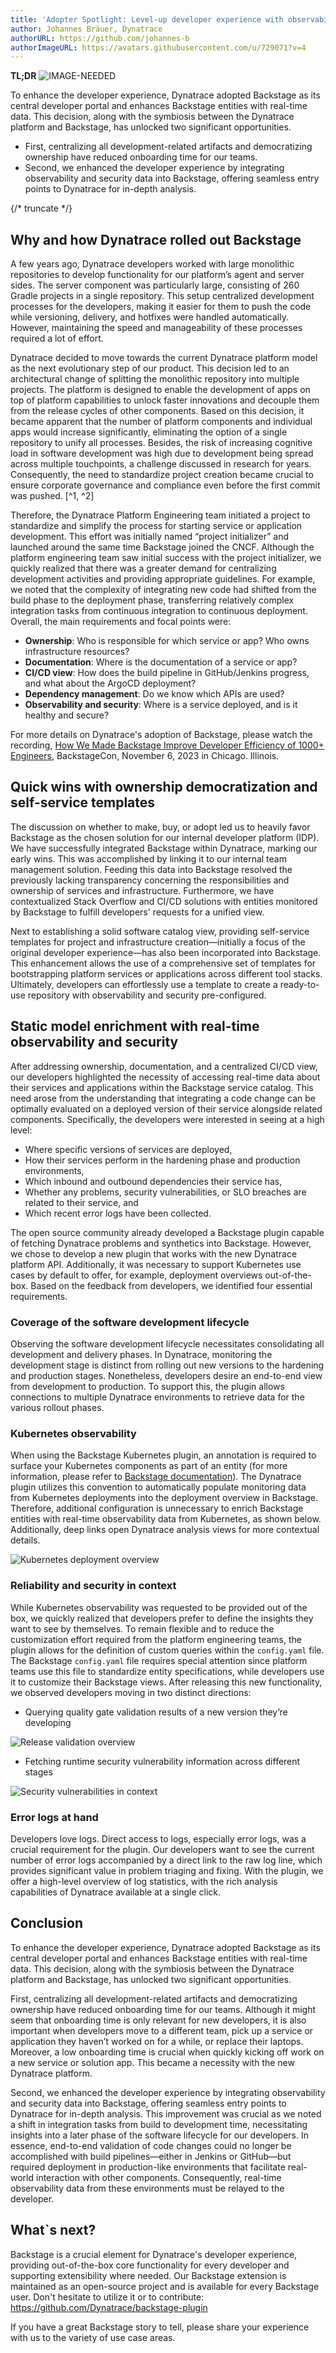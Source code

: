 ```yaml
---
title: 'Adopter Spotlight: Level-up developer experience with observability and security in context'
author: Johannes Bräuer, Dynatrace
authorURL: https://github.com/johannes-b
authorImageURL: https://avatars.githubusercontent.com/u/729071?v=4
---
```


**TL;DR**
![IMAGE-NEEDED](assets/2024-09-24/image-needed.svg)

To enhance the developer experience, Dynatrace adopted Backstage as its central developer portal and enhances Backstage entities with real-time data. This decision, along with the symbiosis between the Dynatrace platform and Backstage, has unlocked two significant opportunities.

- First, centralizing all development-related artifacts and democratizing ownership have reduced onboarding time for our teams.
- Second, we enhanced the developer experience by integrating observability and security data into Backstage, offering seamless entry points to Dynatrace for in-depth analysis.

{/* truncate */}

## Why and how Dynatrace rolled out Backstage

A few years ago, Dynatrace developers worked with large monolithic repositories to develop functionality for our platform’s agent and server sides. The server component was particularly large, consisting of 260 Gradle projects in a single repository. This setup centralized development processes for the developers, making it easier for them to push the code while versioning, delivery, and hotfixes were handled automatically. However, maintaining the speed and manageability of these processes required a lot of effort.

Dynatrace decided to move towards the current Dynatrace platform model as the next evolutionary step of our product. This decision led to an architectural change of splitting the monolithic repository into multiple projects. The platform is designed to enable the development of apps on top of platform capabilities to unlock faster innovations and decouple them from the release cycles of other components. Based on this decision, it became apparent that the number of platform components and individual apps would increase significantly, eliminating the option of a single repository to unify all processes. Besides, the risk of increasing cognitive load in software development was high due to development being spread across multiple touchpoints, a challenge discussed in research for years. Consequently, the need to standardize project creation became crucial to ensure corporate governance and compliance even before the first commit was pushed. [^1, ^2]

[^1]: John Sweller, Cognitive load during problem solving: Effects on learning, Cognitive Science, Volume 12, Issue 2, 1988, Pages 257-285, ISSN 0364-0213, https://doi.org/10.1016/0364-0213(88)90023-7.
[^2]: Robert C. Martin Series, Clean Code: A Handbook of Agile Software Craftsmanship (Robert C. Martin Series), 2008, ISBN 9780132350884.

Therefore, the Dynatrace Platform Engineering team initiated a project to standardize and simplify the process for starting service or application development. This effort was initially named “project initializer” and launched around the same time Backstage joined the CNCF. Although the platform engineering team saw initial success with the project initializer, we quickly realized that there was a greater demand for centralizing development activities and providing appropriate guidelines. For example, we noted that the complexity of integrating new code had shifted from the build phase to the deployment phase, transferring relatively complex integration tasks from continuous integration to continuous deployment. Overall, the main requirements and focal points were:

- **Ownership**: Who is responsible for which service or app? Who owns infrastructure resources?
- **Documentation**: Where is the documentation of a service or app?
- **CI/CD view**: How does the build pipeline in GitHub/Jenkins progress, and what about the ArgoCD deployment?
- **Dependency management**: Do we know which APIs are used?
- **Observability and security**: Where is a service deployed, and is it healthy and secure?

For more details on Dynatrace's adoption of Backstage, please watch the recording, [How We Made Backstage Improve Developer Efficiency of 1000+ Engineers](https://www.youtube.com/watch?v=0or5K_3HieA), BackstageCon, November 6, 2023 in Chicago. Illinois.

## Quick wins with ownership democratization and self-service templates

The discussion on whether to make, buy, or adopt led us to heavily favor Backstage as the chosen solution for our internal developer platform (IDP). We have successfully integrated Backstage within Dynatrace, marking our early wins. This was accomplished by linking it to our internal team management solution. Feeding this data into Backstage resolved the previously lacking transparency concerning the responsibilities and ownership of services and infrastructure. Furthermore, we have contextualized Stack Overflow and CI/CD solutions with entities monitored by Backstage to fulfill developers' requests for a unified view.

Next to establishing a solid software catalog view, providing self-service templates for project and infrastructure creation—initially a focus of the original developer experience—has also been incorporated into Backstage. This enhancement allows the use of a comprehensive set of templates for bootstrapping platform services or applications across different tool stacks. Ultimately, developers can effortlessly use a template to create a ready-to-use repository with observability and security pre-configured.

## Static model enrichment with real-time observability and security

After addressing ownership, documentation, and a centralized CI/CD view, our developers highlighted the necessity of accessing real-time data about their services and applications within the Backstage service catalog. This need arose from the understanding that integrating a code change can be optimally evaluated on a deployed version of their service alongside related components. Specifically, the developers were interested in seeing at a high level:

- Where specific versions of services are deployed,
- How their services perform in the hardening phase and production environments,
- Which inbound and outbound dependencies their service has,
- Whether any problems, security vulnerabilities, or SLO breaches are related to their service, and
- Which recent error logs have been collected.

The open source community already developed a Backstage plugin capable of fetching Dynatrace problems and synthetics into Backstage. However, we chose to develop a new plugin that works with the new Dynatrace platform API. Additionally, it was necessary to support Kubernetes use cases by default to offer, for example, deployment overviews out-of-the-box. Based on the feedback from developers, we identified four essential requirements.

### Coverage of the software development lifecycle

Observing the software development lifecycle necessitates consolidating all development and delivery phases. In Dynatrace, monitoring the development stage is distinct from rolling out new versions to the hardening and production stages. Nonetheless, developers desire an end-to-end view from development to production. To support this, the plugin allows connections to multiple Dynatrace environments to retrieve data for the various rollout phases.

### Kubernetes observability

When using the Backstage Kubernetes plugin, an annotation is required to surface your Kubernetes components as part of an entity (for more information, please refer to [Backstage documentation](https://backstage.io/docs/features/kubernetes/configuration/#surfacing-your-kubernetes-components-as-part-of-an-entity)). The Dynatrace plugin utilizes this convention to automatically populate monitoring data from Kubernetes deployments into the deployment overview in Backstage. Therefore, additional configuration is unnecessary to enrich Backstage entities with real-time observability data from Kubernetes, as shown below. Additionally, deep links open Dynatrace analysis views for more contextual details.

![Kubernetes deployment overview](assets/2024-09-24/backstage_dynatrace_plugin_K8s.svg)

### Reliability and security in context

While Kubernetes observability was requested to be provided out of the box, we quickly realized that developers prefer to define the insights they want to see by themselves. To remain flexible and to reduce the customization effort required from the platform engineering teams, the plugin allows for the definition of custom queries within the `config.yaml` file. The Backstage `config.yaml` file requires special attention since platform teams use this file to standardize entity specifications, while developers use it to customize their Backstage views. After releasing this new functionality, we observed developers moving in two distinct directions:

- Querying quality gate validation results of a new version they’re developing

![Release validation overview](assets/2024-09-24/backstage_srg_validations.svg)

- Fetching runtime security vulnerability information across different stages

![Security vulnerabilities in context](assets/2024-09-24/backstage_catalog_security_vulnerabilites.svg)

### Error logs at hand

Developers love logs. Direct access to logs, especially error logs, was a crucial requirement for the plugin. Our developers want to see the current number of error logs accompanied by a direct link to the raw log line, which provides significant value in problem triaging and fixing. With the plugin, we offer a high-level overview of log statistics, with the rich analysis capabilities of Dynatrace available at a single click.

## Conclusion

To enhance the developer experience, Dynatrace adopted Backstage as its central developer portal and enhances Backstage entities with real-time data. This decision, along with the symbiosis between the Dynatrace platform and Backstage, has unlocked two significant opportunities.

First, centralizing all development-related artifacts and democratizing ownership have reduced onboarding time for our teams. Although it might seem that onboarding time is only relevant for new developers, it is also important when developers move to a different team, pick up a service or application they haven’t worked on for a while, or replace their laptops. Moreover, a low onboarding time is crucial when quickly kicking off work on a new service or solution app. This became a necessity with the new Dynatrace platform.

Second, we enhanced the developer experience by integrating observability and security data into Backstage, offering seamless entry points to Dynatrace for in-depth analysis. This improvement was crucial as we noted a shift in integration tasks from build to development time, necessitating insights into a later phase of the software lifecycle for our developers. In essence, end-to-end validation of code changes could no longer be accomplished with build pipelines—either in Jenkins or GitHub—but required deployment in production-like environments that facilitate real-world interaction with other components. Consequently, real-time observability data from these environments must be relayed to the developer.

## What`s next?

Backstage is a crucial element for Dynatrace's developer experience, providing out-of-the-box core functionality for every developer and supporting extensibility where needed. Our Backstage extension is maintained as an open-source project and is available for every Backstage user. Don't hesitate to utilize it or to contribute: https://github.com/Dynatrace/backstage-plugin

If you have a great Backstage story to tell, please share your experience with us to the variety of use case areas.
